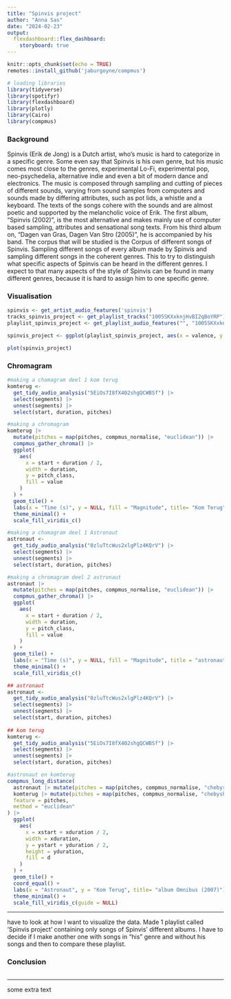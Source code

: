 ```yaml
---
title: "Spinvis project"
author: "Anna Sas"
date: "2024-02-23"
output: 
  flexdashboard::flex_dashboard:
    storyboard: true
---
```


```r
knitr::opts_chunk$set(echo = TRUE)
remotes::install_github('jaburgoyne/compmus')
```

```r
# loading libraries
library(tidyverse)
library(spotifyr)
library(flexdashboard)
library(plotly)
library(Cairo)
library(compmus)

```

### Background

Spinvis (Erik de Jong) is a Dutch artist, who’s music is hard to categorize in a specific genre. Some even say that Spinvis is his own genre, but his music comes most close to the genres, experimental Lo-Fi, experimental pop, neo-psychedelia, alternative indie and even a bit of modern dance and electronics. The music is composed through sampling and cutting of pieces of different sounds, varying from sound samples from computers and sounds made by differing attributes, such as pot lids, a whistle and a keyboard. The texts of the songs cohere with the sounds and are almost poetic and supported by the melancholic voice of Erik. The first album, “Spinvis (2002)”, is the most alternative and makes mainly use of computer based sampling, attributes and sensational song texts. From his third album on, “Dagen van Gras, Dagen Van Stro (2005)”, he is accompanied by his band. 
The corpus that will be studied is the Corpus of different songs of Spinvis. Sampling different songs of every album made by Spinvis and sampling different songs in the coherent genres. This to try to distinguish what specific aspects of Spinvis can be heard in the different genres. I expect to that many aspects of the style of Spinvis can be found in many different genres, because it is hard to assign him to one specific genre. 


### Visualisation
```r
spinvis <- get_artist_audio_features('spinvis')
tracks_spinvis_project <- get_playlist_tracks("1005SKXxknjHvBI2qBoYRP")
playlist_spinvis_project <- get_playlist_audio_features("", "1005SKXxknjHvBI2qBoYRP")
```

```r

spinvis_project <- ggplot(playlist_spinvis_project, aes(x = valence, y = energy )) + geom_jitter() + geom_smooth()

```

```r

plot(spinvis_project)

```

### Chromagram

```r
#making a chomagram deel 1 kom terug 
komterug <-
  get_tidy_audio_analysis("5EiOs7I8fX402shgQCWBSf") |>
  select(segments) |>
  unnest(segments) |>
  select(start, duration, pitches)

```

```r
#making a chromagram
komterug |>
  mutate(pitches = map(pitches, compmus_normalise, "euclidean")) |>
  compmus_gather_chroma() |> 
  ggplot(
    aes(
      x = start + duration / 2,
      width = duration,
      y = pitch_class,
      fill = value
    )
  ) +
  geom_tile() +
  labs(x = "Time (s)", y = NULL, fill = "Magnitude", title= "Kom Terug") +
  theme_minimal() +
  scale_fill_viridis_c() 

```

```r
#making a chomagram deel 1 Astronaut
astronaut <-
  get_tidy_audio_analysis("0zluTtcWus2xlgPlz4KQrV") |>
  select(segments) |>
  unnest(segments) |>
  select(start, duration, pitches)

```

```r
#making a chromagram deel 2 astronaut
astronaut |>
  mutate(pitches = map(pitches, compmus_normalise, "euclidean")) |>
  compmus_gather_chroma() |> 
  ggplot(
    aes(
      x = start + duration / 2,
      width = duration,
      y = pitch_class,
      fill = value
    )
  ) +
  geom_tile() +
  labs(x = "Time (s)", y = NULL, fill = "Magnitude", title = "astronaut") +
  theme_minimal() +
  scale_fill_viridis_c() 

```


```r
## astronaut
astronaut <-
  get_tidy_audio_analysis("0zluTtcWus2xlgPlz4KQrV") |>
  select(segments) |>
  unnest(segments) |>
  select(start, duration, pitches)
  
## kom terug
komterug <-
  get_tidy_audio_analysis("5EiOs7I8fX402shgQCWBSf") |>
  select(segments) |>
  unnest(segments) |>
  select(start, duration, pitches)

```

```r
#astronaut en komterug
compmus_long_distance(
  astronaut |> mutate(pitches = map(pitches, compmus_normalise, "chebyshev")),
  komterug |> mutate(pitches = map(pitches, compmus_normalise, "chebyshev")),
  feature = pitches,
  method = "euclidean"
) |>
  ggplot(
    aes(
      x = xstart + xduration / 2,
      width = xduration,
      y = ystart + yduration / 2,
      height = yduration,
      fill = d
    )
  ) +
  geom_tile() +
  coord_equal() +
  labs(x = "Astronaut", y = "Kom Terug", title= "album Omnibus (2007)") +
  theme_minimal() +
  scale_fill_viridis_c(guide = NULL)

```

***
have to look at how I want to visualize the data. Made 1 playlist called 'Spinvis project' containing only songs of Spinvis' different albums. I have to decide if I make another one with songs in "his" genre and without his songs and then to compare these playlist. 

### Conclusion

```r

```

***
some extra text
